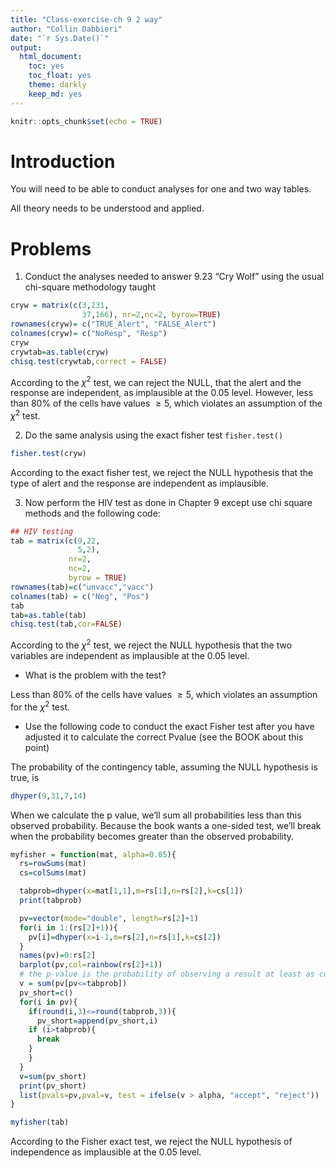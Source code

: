 ```yaml
---
title: "Class-exercise-ch 9 2 way"
author: "Collin Dabbieri"
date: "`r Sys.Date()`"
output: 
  html_document:
    toc: yes
    toc_float: yes
    theme: darkly
    keep_md: yes
---
```


```r
knitr::opts_chunk$set(echo = TRUE)
```

# Introduction

You will need to be able to conduct analyses for one and two way tables.

All theory needs to be understood and applied.

# Problems

1. Conduct the analyses needed to answer 9.23 "Cry Wolf" using the usual chi-square methodology taught

```r
cryw = matrix(c(3,231,
                37,166), nr=2,nc=2, byrow=TRUE)
rownames(cryw)= c("TRUE_Alert", "FALSE_Alert")
colnames(cryw)= c("NoResp", "Resp")
cryw
crywtab=as.table(cryw)
chisq.test(crywtab,correct = FALSE)
```

According to the $\chi ^2$ test, we can reject the NULL, that the alert and the response are independent, as implausible at the 0.05 level. However, less than 80% of the cells have values $\geq 5$, which violates an assumption of the $\chi ^2$ test.


2. Do the same analysis using the exact fisher test `fisher.test()`

```r
fisher.test(cryw)
```

According to the exact fisher test, we reject the NULL hypothesis that the type of alert and the response are independent as implausible.

3. Now perform the HIV test as done in Chapter 9 except use chi square methods and the  following code:
```r
## HIV testing
tab = matrix(c(9,22,
               5,2),
             nr=2,
             nc=2, 
             byrow = TRUE)
rownames(tab)=c("unvacc","vacc")
colnames(tab) = c("Neg", "Pos")
tab
tab=as.table(tab)
chisq.test(tab,cor=FALSE)

```
According to the $\chi ^2$ test, we reject the NULL hypothesis that the two variables are independent as implausible at the 0.05 level.

  + What is the problem with the test?
  
  Less than 80% of the cells have values $\geq 5$, which violates an assumption for the $\chi ^2$ test. 
  
  + Use the following code to conduct the exact Fisher test after you have adjusted it to calculate the correct Pvalue (see the BOOK about this point)
  
  The probability of the contingency table, assuming the NULL hypothesis is true, is 
  
```r
dhyper(9,31,7,14)
```
  
When we calculate the p value, we'll sum all probabilities less than this observed probability. Because the book wants a one-sided test, we'll break when the probability becomes greater than the observed probability.
  
```r
myfisher = function(mat, alpha=0.05){
  rs=rowSums(mat)
  cs=colSums(mat)

  tabprob=dhyper(x=mat[1,1],m=rs[1],n=rs[2],k=cs[1])
  print(tabprob)

  pv=vector(mode="double", length=rs[2]+1)
  for(i in 1:(rs[2]+1)){
    pv[i]=dhyper(x=i-1,m=rs[2],n=rs[1],k=cs[2])
  }
  names(pv)=0:rs[2]
  barplot(pv,col=rainbow(rs[2]+1))
  # the p-value is the probability of observing a result at least as contradictory to the NULL as the observed contingency table, so we sum the p-values that are less than the observed p-value
  v = sum(pv[pv<=tabprob])
  pv_short=c()
  for(i in pv){
    if(round(i,3)<=round(tabprob,3)){
      pv_short=append(pv_short,i)
    if (i>tabprob){
      break
    }
    }
  }
  v=sum(pv_short)
  print(pv_short)
  list(pvals=pv,pval=v, test = ifelse(v > alpha, "accept", "reject"))
}

myfisher(tab)
```
  
According to the Fisher exact test, we reject the NULL hypothesis of independence as implausible at the 0.05 level.